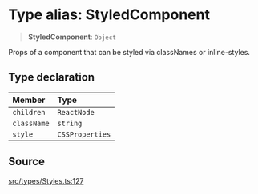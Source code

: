 # Type alias: StyledComponent

> **StyledComponent**: `Object`

Props of a component that can be styled via classNames or inline-styles.

## Type declaration

| Member | Type |
| :------ | :------ |
| `children` | `ReactNode` |
| `className` | `string` |
| `style` | `CSSProperties` |

## Source

[src/types/Styles.ts:127](https://github.com/gpbl/react-day-picker/blob/86f49ff11/src/types/Styles.ts#L127)

